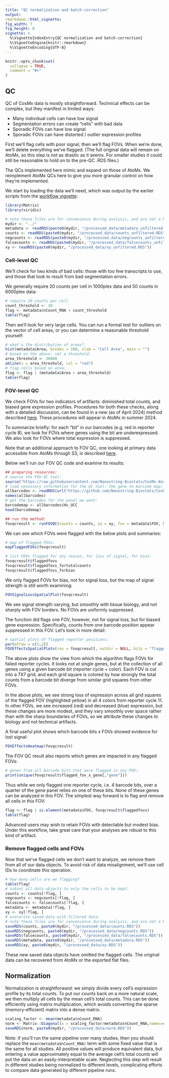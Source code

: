 ```yaml
---
title: "QC normalization and batch-correction"
output: 
rmarkdown::html_vignette: 
fig_width: 7 
fig_height: 8 
vignette: >
  %\VignetteIndexEntry{QC normalization and batch-correction}
  %\VignetteEngine{knitr::rmarkdown}
  %\VignetteEncoding{UTF-8}
---
```

<style>
p.caption {
  font-size: 1.5em;
}
</style>
```r
knitr::opts_chunk$set(
  collapse = TRUE,
  comment = "#>"
)
```


## QC

QC of CosMx data is mostly straightforward. Technical effects can be complex,
 but they manifest in limited ways:
 
- Many individual cells can have low signal
- Segmentation errors can create "cells" with bad data
- Sporadic FOVs can have low signal
- Sporadic FOVs can have distorted / outlier expression profiles


First we'll flag cells with poor signal, then we'll flag FOVs. 
When we're done, we'll delete everything we've flagged. 
(The full original data will remain on AtoMx, so this step is not as drastic as it seems. 
For smaller studies it could still be reasonable to hold on to the pre-QC .RDS files.)

The QCs implemented here mimic and expand on those of AtoMx. 
We reimplement AtoMx QCs here to give you more granular control on how they're implemented. 

We start by loading the data we'll need, which was output by the earlier scripts from the [workflow vignette](https://github.com/Nanostring-Biostats/CosMx-Analysis-Scratch-Space/tree/Main/_code/vignette):

```r
library(Matrix)
library(viridis)

# note these files are for convenience during analysis, and are not a NanoString-supported format
mydir <- "../"
metadata <- readRDS(paste0(mydir, "/processed_data/metadata_unfiltered.RDS")) 
counts <- readRDS(paste0(mydir, "/processed_data/counts_unfiltered.RDS")) 
negcounts <- readRDS(paste0(mydir, "/processed_data/negcounts_unfiltered.RDS")) 
falsecounts <- readRDS(paste0(mydir, "/processed_data/falsecounts_unfiltered.RDS")) 
xy <- readRDS(paste0(mydir, "/processed_data/xy_unfiltered.RDS"))
```

### Cell-level QC

We'll check for two kinds of bad cells: those with too few transcripts to use, 
and those that look to result from bad segmentation errors.

We generally require 20 counts per cell in 1000plex data and 50 counts in 6000plex data:

```r
# require 20 counts per cell 
count_threshold <- 20
flag <- metadata$nCount_RNA < count_threshold
table(flag)
```

Then we'll look for very large cells. You can run a formal test for outliers on 
the vector of cell areas, or you can determine a reasonable threshold yourself:

```r
# what's the distribution of areas?
hist(metadata$Area, breaks = 100, xlab = "Cell Area", main = "")
# based on the above, set a threshold:
area_threshold <- 30000
abline(v = area_threshold, col = "red")
# flag cells based on area:
flag <- flag | (metadata$Area > area_threshold)
table(flag)
```


### FOV-level QC

We check FOVs for two indicators of artifacts: diminished total counts, and biased gene expression profiles. 
Procedures for both these checks, along with a detailed discussion, can be found in a new (as of April 2024) method
described [here](https://nanostring-biostats.github.io/CosMx-Analysis-Scratch-Space/posts/fov-qc/).
These procedures will appear in AtoMx in summer 2024. 

To summarize briefly: for each "bit" in our barcodes (e.g. red in reporter cycle 8), we look for FOVs where 
genes using the bit are underexpressed. We also look for FOVs where total expression is suppressed.

Note that an additional approach to FOV QC, one looking at primary data accessible from AtoMx through S3, 
is described [here](https://nanostring-biostats.github.io/CosMx-Analysis-Scratch-Space/posts/FOV-QC-from-primary/).

Below we'll run our FOV QC code and examine its results:

```r
## preparing resources:
# source the FOV QC tool:
source("https://raw.githubusercontent.com/Nanostring-Biostats/CosMx-Analysis-Scratch-Space/Main/_code/FOV%20QC/FOV%20QC%20utils.R")
# load necessary information for the QC tool: the gene to barcode map:
allbarcodes <- readRDS(url("https://github.com/Nanostring-Biostats/CosMx-Analysis-Scratch-Space/raw/Main/_code/FOV%20QC/barcodes_by_panel.RDS"))
names(allbarcodes)
# get the barcodes for the panel we want:
barcodemap <- allbarcodes$Hs_UCC
head(barcodemap)

## run the method:
fovqcresult <- runFOVQC(counts = counts, xy = xy, fov = metadata$FOV, barcodemap = barcodemap, max_prop_loss = 0.3) 
```

We can see which FOVs were flagged with the below plots and summaries:

```r
# map of flagged FOVs:
mapFlaggedFOVs(fovqcresult)

# list FOVs flagged for any reason, for loss of signal, for bias:
fovqcresult$flaggedfovs
fovqcresult$flaggedfovs_fortotalcounts
fovqcresult$flaggedfovs_forbias
```

We only flagged FOVs for bias, not for signal loss, but the map of signal strength is still worth examining:

```r
FOVSignalLossSpatialPlot(fovqcresult) 
```

We see signal strength varying, but smoothly with tissue biology, and not sharply with FOV borders.
No FOVs are uniformly suppressed.

The function did flags one FOV, however, not for signal loss, but for biased gene expression. 
Specifically, counts from one barcode position appear suppressed in this FOV. Let's look in more detail:

```r
# spatial plots of flagged reporter positions:
par(mfrow = c(2,2))
FOVEffectsSpatialPlots(res = fovqcresult, outdir = NULL, bits = "flagged_reportercycles") 
```

The above plots show the view from which the algorithm flags FOVs for failed reporter cycles. 
It looks not at single genes, but at the collection of all genes using a given barcode bit
(reporter cycle + color).
Each FOV is cut into a 7X7 grid, and each grid square is colored by how strongly
 the total counts from a barcode bit diverge from similar grid squares from other FOVs. 

In the above plots, we see strong loss of expression across all grid squares of the flagged FOV (highlighted yellow)
in all 4 colors from reporter cycle 11. 
In other FOVs, we see increased (red) and decreased (blue) expression, but these changes
are more modest, and they vary smoothly over space rather than with the sharp boundaries of FOVs,
so we attribute these changes to biology and not technical artifacts.

A final useful plot shows which barcode bits x FOVs showed evidence for lost signal:

```r
FOVEffectsHeatmap(fovqcresult) 
```

The FOV QC result also reports which genes are impacted in any flagged FOVs:

```r
# genes from all barcode bits that were flagged in any FOV:
print(unique(fovqcresult$flagged_fov_x_gene[,"gene"]))
```

Thus while we only flagged one reporter cycle, i.e. 4 barcode bits, over a quarter 
of the gene panel relies on one of these bits. None of these genes can be analyzed 
in this FOV. The simplest way forward is to flag and remove all cells in this FOV:

```r
flag <- flag | is.element(metadata$FOV, fovqcresult$flaggedfovs)
table(flag)
```

Advanced users may wish to retain FOVs with detectable but modest bias. 
Under this workflow, take great care that your analyses are robust to this kind of artifact. 

### Remove flagged cells and FOVs

Now that we've flagged cells we don't want to analyze, we remove them from all of our data objects. 
To avoid risk of data misalignment, we'll use cell IDs to coordinate this operation. 

```r
# how many cells are we flagging?
table(flag)
# subset all data objects to only the cells to be kept:
counts <- counts[!flag, ]
negcounts <- negcounts[!flag, ]
falsecounts <- falsecounts[!flag, ]
metadata <- metadata[!flag, ]
xy <- xy[!flag, ]
# overwrite saved data with filtered data:
# note these files are for convenience during analysis, and are not a NanoString-supported format
saveRDS(counts, paste0(mydir, "/processed_data/counts.RDS"))
saveRDS(negcounts, paste0(mydir, "/processed_data/negcounts.RDS"))
saveRDS(falsecounts, paste0(mydir, "/processed_data/falsecounts.RDS"))
saveRDS(metadata, paste0(mydir, "/processed_data/metadata.RDS"))
saveRDS(xy, paste0(mydir, "/processed_data/xy.RDS"))
```

These new saved data objects have omitted the flagged cells. The original data can be recovered from AtoMx or the exported flat files. 

## Normalization

Normalization is straightforward: we simply divide every cell's expression profile by its total counts.
To put our counts back on a more natural scale, we then multiply all cells by the mean
cell's total counts. 
This can be done efficiently using matrix multiplication, which avoids converting the sparse (memory-efficient) matrix into a dense matrix.

```r
scaling_factor <- mean(metadata$nCount_RNA)
norm <- Matrix::Diagonal(x = scaling_factor/metadata$nCount_RNA,names=colnames(counts)) %*% counts
saveRDS(norm, paste0(mydir, "/processed_data/norm.RDS"))
```

Note: if you'll run the same pipeline over many studies, then you should 
replace the `mean(metadata$nCount_RNA)` term with some fixed value that is the 
same for all studies. All positive values will produce equivalent data, but entering
a value approximately equal to the average cell's total counts will put the data
on an easily-interpretable scale. Neglecting this step will result in different studies 
being normalized to different levels, complicating efforts to compare data generated by 
different pipeline runs. 
